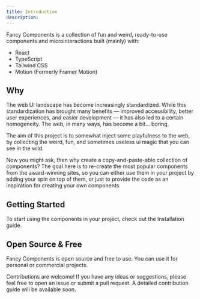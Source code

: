 ```yaml
---
title: Introduction
description:
---
```


Fancy Components is a collection of fun and weird, ready-to-use components and microinteractions built (mainly) with:

- React
- TypeScript
- Tailwind CSS
- Motion (Formerly Framer Motion)

## Why

The web UI landscape has become increasingly standardized. While this standardization has brought many benefits — improved accessibility, better user experiences, and easier development — it has also led to a certain homogeneity. The web, in many ways, has become a bit... boring.

The aim of this project is to somewhat inject some playfulness to the web, by collecting the weird, fun, and sometimes useless ui magic that you can see in the wild.

Now you might ask, then why create a copy-and-paste-able collection of components? The goal here is to re-create the most popular components from the award-winning sites, so you can either use them in your project by adding your spin on top of them, or just to provide the code as an inspiration for creating your own components.

## Getting Started

To start using the components in your project, check out the <Link href="/docs/installation">Installation</Link> guide.

## Open Source & Free

Fancy Components is open source and free to use. You can use it for personal or commercial projects.

Contributions are welcome! If you have any ideas or suggestions, please feel free to open an issue or submit a pull request. A detailed contribution guide will be available soon.
